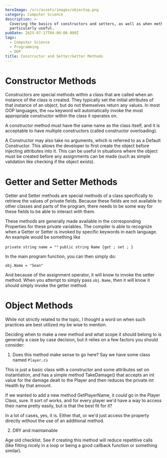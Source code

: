 ```yaml
---
heroImage: /src/assets/images/objectop.png
category: Computer Science
description: >-
  Covering the basics of constructors and setters, as well as when methods are
  particularly useful.
pubDate: 2025-07-17T04:00:00.000Z
tags:
  - Computer Science
  - Programming
  - OOP
title: Constructor and Setter/Getter Methods
---
```


# Constructor Methods

Constructors are special methods within a class that are called when an instance of the class is created.  They typically set the initial attributes of that instance of an object, but do not themselves return any values.  In most OOP languages, the `new` keyword will automatically invoke the most appropriate constructor within the class it operates on.

A constructor method must have the same name as the class itself, and it is acceptable to have multiple constructors (called constructor overloading).


A Constructor may also take no arguments, which is referred to as a Default Constructor. This allows the developer to first create the object before injecting attributes into it. This can be useful in situations where the object must be created before any assignments can be made (such as simple validation like checking if the object exists).

# Getter and Setter Methods

Getter and Setter methods are special methods of a class specifically to retrieve the values of private fields.  Because these fields are not available to other classes and parts of the program, there needs to be some way for these fields to be able to interact with them.

These methods are generally made available in the corresponding Properties for these private variables.  The compiler is able to recognize when a Getter or Setter is invoked by specific keywords in each language.  An example would be something like

`private string name = ""`
`public string Name {get ; set ; }`

In the main program function, you can then simply do:

`obj.Name = "Sean"`

And because of the assignment operator, it will know to invoke the setter method. When you attempt to simply pass `obj.Name`, then it will know it should simply invoke the getter method.

# Object Methods

While not strictly related to the topic, I thought a word on when such practices are best utilized my be wise to mention.

Deciding when to make a new method and what scope it should belong to is generally a case by case decision, but it relies on a few factors you should consider:

1. Does this method make sense to go here?
Say we have some class named `Player.cs`

This is just a basic class with a constructor and some attributes set on instantiation, and has a simple method TakeDamage() that accepts an int value for the damage dealt to the Player and then reduces the private int Health by that amount.

If we wanted to add a new method GetPlayerName, it *could* go in the Player Class, sure. It sort of works, and for every player we'd have a way to access their name pretty easily, but is that the best fit for it?

In a lot of cases, yes, it is. Either that, or we'd just access the property directly without the use of an additional method.  

2. DRY and maintainable

Age old checklist. See if creating this method will reduce repetitive calls (like fitting nicely in a loop or being a good callback function or something similar).